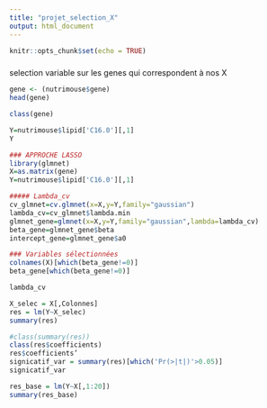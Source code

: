 ```yaml
---
title: "projet_selection_X"
output: html_document
---
```


```r
knitr::opts_chunk$set(echo = TRUE)
```

### 
selection variable sur les genes qui correspondent à nos X

```r
gene <- (nutrimouse$gene)
head(gene)
```
```r
class(gene)
```
```r
Y=nutrimouse$lipid['C16.0'][,1]
Y
```

```r
### APPROCHE LASSO 
library(glmnet)
X=as.matrix(gene)
Y=nutrimouse$lipid['C16.0'][,1]

##### Lambda_cv
cv_glmnet=cv.glmnet(x=X,y=Y,family="gaussian")
lambda_cv=cv_glmnet$lambda.min
glmnet_gene=glmnet(x=X,y=Y,family="gaussian",lambda=lambda_cv)
beta_gene=glmnet_gene$beta
intercept_gene=glmnet_gene$a0

### Variables sélectionnées
colnames(X)[which(beta_gene!=0)]
beta_gene[which(beta_gene!=0)]


```
```r
lambda_cv
```


```r
X_selec = X[,Colonnes]
res = lm(Y~X_selec)
summary(res)
```
```r
#class(summary(res))
class(res$coefficients)
res$coefficients’
signicatif_var = summary(res)[which('Pr(>|t|)'>0.05)]
signicatif_var
```

```r
res_base = lm(Y~X[,1:20])
summary(res_base)
```



